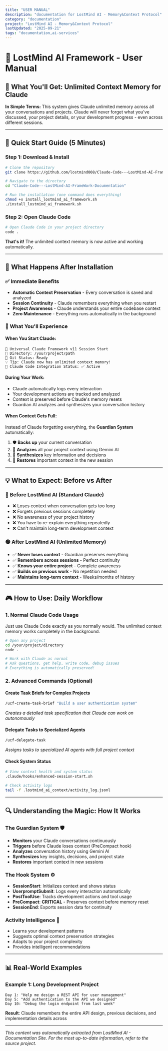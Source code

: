```yaml
---
title: "USER MANUAL"
description: "documentation for LostMind AI - Memory&Context Protocol"
category: "documentation"
project: "LostMind AI - Memory&Context Protocol"
lastUpdated: "2025-09-21"
tags: "documentation,ai-services"
---
```


# 📖 LostMind AI Framework - User Manual

## 🎯 What You'll Get: Unlimited Context Memory for Claude

**In Simple Terms:** This system gives Claude unlimited memory across all your conversations and projects. Claude will never forget what you've discussed, your project details, or your development progress - even across different sessions.

---

## 🚀 Quick Start Guide (5 Minutes)

### Step 1: Download & Install
```bash
# Clone the repository
git clone https://github.com/lostmind008/Claude-Code---LostMind-AI-FrameWork-Documentation.git

# Navigate to the directory
cd "Claude-Code---LostMind-AI-FrameWork-Documentation"

# Run the installation (one command does everything)
chmod +x install_lostmind_ai_framework.sh
./install_lostmind_ai_framework.sh
```

### Step 2: Open Claude Code
```bash
# Open Claude Code in your project directory
code .
```

**That's it!** The unlimited context memory is now active and working automatically.

---

## 🎊 What Happens After Installation

### ✅ **Immediate Benefits**
- **Automatic Context Preservation** - Every conversation is saved and analyzed
- **Session Continuity** - Claude remembers everything when you restart
- **Project Awareness** - Claude understands your entire codebase context
- **Zero Maintenance** - Everything runs automatically in the background

### 🔮 **What You'll Experience**

#### **When You Start Claude:**
```
🚀 Universal Claude Framework v11 Session Start
📍 Directory: /your/project/path
🌳 Git Status: Ready
💡 Tip: Claude now has unlimited context memory!
🔗 Claude Code Integration Status: ✅ Active
```

#### **During Your Work:**
- Claude automatically logs every interaction
- Your development actions are tracked and analyzed
- Context is preserved before Claude's memory resets
- Guardian AI analyzes and synthesizes your conversation history

#### **When Context Gets Full:**
Instead of Claude forgetting everything, the **Guardian System** automatically:
1. 🛡️ **Backs up** your current conversation
2. 🧠 **Analyzes** all your project context using Gemini AI
3. 💾 **Synthesizes** key information and decisions
4. 🔄 **Restores** important context in the new session

---

## 💡 What to Expect: Before vs After

### 🔴 **Before LostMind AI (Standard Claude)**
- ❌ Loses context when conversation gets too long
- ❌ Forgets previous sessions completely
- ❌ No awareness of your project history
- ❌ You have to re-explain everything repeatedly
- ❌ Can't maintain long-term development context

### 🟢 **After LostMind AI (Unlimited Memory)**
- ✅ **Never loses context** - Guardian preserves everything
- ✅ **Remembers across sessions** - Perfect continuity
- ✅ **Knows your entire project** - Complete awareness
- ✅ **Builds on previous work** - No repetition needed
- ✅ **Maintains long-term context** - Weeks/months of history

---

## 🎮 How to Use: Daily Workflow

### **1. Normal Claude Code Usage**
Just use Claude Code exactly as you normally would. The unlimited context memory works completely in the background.

```bash
# Open any project
cd /your/project/directory
code .

# Work with Claude as normal
# Ask questions, get help, write code, debug issues
# Everything is automatically preserved!
```

### **2. Advanced Commands (Optional)**

#### Create Task Briefs for Complex Projects
```bash
/ucf-create-task-brief "Build a user authentication system"
```
*Creates a detailed task specification that Claude can work on autonomously*

#### Delegate Tasks to Specialized Agents
```bash
/ucf-delegate-task
```
*Assigns tasks to specialized AI agents with full project context*

#### Check System Status
```bash
# View context health and system status
.claude/hooks/enhanced-session-start.sh

# Check activity logs
tail -f .lostmind_ai_context/activity_log.jsonl
```

---

## 🔍 Understanding the Magic: How It Works

### **The Guardian System** 🛡️
- **Monitors** your Claude conversations continuously
- **Triggers** before Claude loses context (PreCompact hook)
- **Analyzes** conversation history using Gemini AI
- **Synthesizes** key insights, decisions, and project state
- **Restores** important context in new sessions

### **The Hook System** ⚙️
- **SessionStart**: Initializes context and shows status
- **UserpromptSubmit**: Logs every interaction automatically  
- **PostToolUse**: Tracks development actions and tool usage
- **PreCompact**: **CRITICAL** - Preserves context before memory reset
- **SessionEnd**: Exports session data for continuity

### **Activity Intelligence** 🧠
- Learns your development patterns
- Suggests optimal context preservation strategies
- Adapts to your project complexity
- Provides intelligent recommendations

---

## 📊 Real-World Examples

### **Example 1: Long Development Project**
```
Day 1: "Help me design a REST API for user management"
Day 5: "Add authentication to the API we designed"
Day 10: "Debug the login endpoint from last week"
```
**Result**: Claude remembers the entire API design, previous decisions, and implementation details across 

---
*This content was automatically extracted from LostMind AI - Documentation Site. For the most up-to-date information, refer to the source project.*
